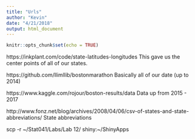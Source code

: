 ```yaml
---
title: "Urls"
author: "Kevin"
date: "4/21/2018"
output: html_document
---
```


```r
knitr::opts_chunk$set(echo = TRUE)
```


https://inkplant.com/code/state-latitudes-longitudes
This gave us the center points of all of our states.

https://github.com/llimllib/bostonmarathon
Basically all of our date (up to 2014)

https://www.kaggle.com/rojour/boston-results/data
Data up from 2015 - 2017

http://www.fonz.net/blog/archives/2008/04/06/csv-of-states-and-state-abbreviations/
State abbreviations


scp -r ~/Stat041/Labs/Lab\ 12/ shiny:~/ShinyApps